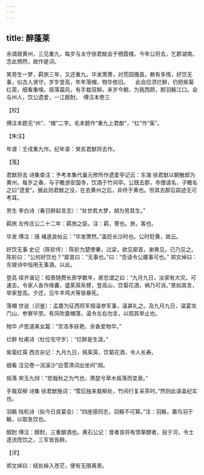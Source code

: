 ```yaml
---
---
---
```

title: 醉蓬莱
---







余谪居黄州，三见重九，每岁与太守徐君猷会于栖霞楼。今年公将去，乞郡湖南。念此惘然，故作是词。

笑劳生一梦，羁旅三年，又还重九。华发萧萧，对荒园搔首。赖有多情，好饮无事，似古人贤守。岁岁登高，年年落帽，物华依旧。 　此会应须烂醉，仍把紫菊红萸，细看重嗅。摇落霜风，有手栽双柳。来岁今朝，为我西顾，酹羽觞江口。会与州人，饮公遗爱，一江醇酎。　傅注本卷三





【校】


傅注本题无“州”、“楼”二字。毛本题作“重九上君猷”，“红”作“茱”。





【朱注】


年谱：壬戌重九作。纪年录：癸亥君猷将去作。





【笺】


君猷将去 诗集查注：予考本集代巢元修所作遗爱亭记云：东海 徐君猷以朝散郎为黄州，每岁之春，与子瞻游安国寺，饮酒于竹间亭。公既去郡，寺僧请名，子瞻名之曰“遗爱”。据此则君猷之没，在去黄州之后，非终于黄也。但其去郡后踪迹无可考耳。

劳生 李白诗（春日醉起言志）：“处世若大梦，胡为劳其生。”

羁旅 左传庄公二十二年：羁旅之臣。注：羁，寄也。旅，客也。

华发 傅注：唐 褚遂良帖云：“华发萧然。”盖贬长沙时也。公时贬黄，故云。

好饮无事 史记（陈轸传）：陈轸为楚使秦，过梁，欲见犀首，谢弗见。已乃见之。陈轸曰：“公何好饮也？”犀首曰：“无事也。”曰：“吾请令公餍事可也。” 郑文焯曰：东坡诗中恒用无事酒，以此。

登高 续齐谐记：桓景随费长房学数年，房忽谓之曰：“九月九日，汝家有大灾。可速去，令家人各作绛囊，盛茱萸系臂，登高山，饮菊花酒，祸乃可消。”景如其言，举家登高。夕还，见牛羊鸡犬等皆暴死。

落帽 世说（识鉴）：孟嘉为征西将军桓温参军事，温甚礼之。及九月九日，温宴龙门山，参寮毕至。有风吹嘉帽落，温令左右勿言，以观其举止也。

物华 卢思道美女篇：“京洛多妖艳，余香爱物华。”

烂醉 杜甫诗（杜位宅守岁）：“烂醉是生涯。”

紫菊红萸 西京杂记：九月九日，佩茱萸，饮菊花酒，令人长寿。

细看 注见卷一浣溪沙“白雪清词出坐间”阕。

摇落 宋玉九辩：“悲哉秋之为气也，萧瑟兮草木摇落而变衰。”

手栽双柳 诗集 徐君猷挽词：“雪后独来栽柳处，竹间行复采茶时。”然则此语盖纪实也。

羽觞 陆机诗（拟今日良宴会）：“四座感同志，羽觞不可算。”注：羽觞，置鸟羽于觞，以取急饮也。

醇酎 傅注：醇酎，三重酿酒也。黄石公记：昔者良将有馈箪醪者，投于河，令士逐流而饮之，三军皆告醉。





【评】


郑文焯曰：结处掉入苍茫，便有无限离景。